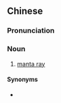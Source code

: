 ==Chinese==
{{zh-forms|s=鬼蝠𫚉}}

===Pronunciation===
{{zh-pron
|m=guǐfú魟
|c=gwai2 fuk1 hung4,gwai2 fuk1 gung1
|cat=n
}}

===Noun===
{{zh-noun}}

# [[manta ray]]

====Synonyms====
* {{zh-l|蝠鱝/蝠鲼}}

{{zh-cat|Rays and skates}}